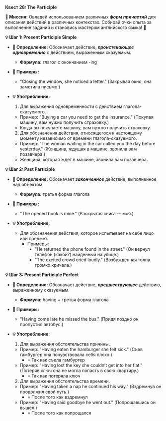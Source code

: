
**Квест 28: The Participle**

**🎯 Миссия:**
Овладей использованием различных ***форм причастий*** для описания действий в различных контекстах. Собирай очки опыта за выполнение заданий и становись мастером английского языка! 🌟

**💡 Шаг 1: Present Participle Simple**
- **📜 Определение:** Обозначает действие, ***проистекающее одновременно*** с действием, выраженным сказуемым.
    - **Формула:** глагол с окончанием <Highlight>-ing</Highlight>

- **📝 Примеры:**
    - <Highlight>"Closing the window, she noticed a letter."</Highlight> <Highlight>(Закрывая окно, она заметила письмо.)</Highlight>

- **💡 Употребление:**
    1. Для выражения <Highlight>одновременности</Highlight> с действием глагола-сказуемого.
    - Пример: <Highlight>"Buying a car you need to get the insurance."</Highlight> <Highlight>(Покупая машину, вам нужно получить страховку.)</Highlight>
    - Когда вы покупаете машину, вам нужно получить страховку.
    2. Для обозначения действия, относящегося к <Highlight>настоящему моменту</Highlight> независимо от времени глагола-сказуемого.
    - Пример: <Highlight>"The woman waiting in the car called you the day before yesterday."</Highlight> <Highlight>(Женщина, ждущая в машине, звонила вам позавчера.)</Highlight>
    - Женщина, которая ждет в машине, звонила вам позавчера.

**💡 Шаг 2: Past Participle**
- **📜 Определение:** Обозначает ***законченное*** действие, выполненное над объектом.
    - **Формула:** третья форма глагола

- **📝 Примеры:**
    - <Highlight>"The opened book is mine."</Highlight> <Highlight>(Раскрытая книга — моя.)</Highlight>

- **💡 Употребление:**
    - Для обозначения действия, которое испытывает <Highlight>на себе</Highlight> лицо или предмет.
        - Примеры:
            - <Highlight>"He returned the phone found in the street."</Highlight> <Highlight>(Он вернул телефон (какой?) найденный на улице.)</Highlight>
            - <Highlight>"The excited crowd cried loudly."</Highlight> <Highlight>(Возбужденная толпа громко кричала.)</Highlight>

**💡 Шаг 3: Present Participle Perfect**
- **📜 Определение:** Обозначает действие, ***предшествующее*** действию, выраженному сказуемым.
    - **Формула:** <Highlight>having</Highlight> + третья форма глагола

- **📝 Примеры:**
    - <Highlight>"Having come late he missed the bus."</Highlight> <Highlight>(Придя поздно он пропустил автобус.)</Highlight>

- **💡 Употребление:**
    1. Для выражения обстоятельства <Highlight>причины.</Highlight>
    - Пример: <Highlight>"Having eaten the hamburger she felt sick."</Highlight> <Highlight>(Съев гамбургер она почувствовала себя плохо.)</Highlight>
        - = Так как съела гамбургер
    - Пример: <Highlight>"Having lost the key she couldn’t get into her flat."</Highlight> <Highlight>(Потеряв ключ она не могла попасть в свою квартиру.)</Highlight>
        - = Так как потеряла ключ
    2. Для выражения обстоятельства <Highlight>времени.</Highlight>
    - Пример: <Highlight>"Having taken a nap he continued his way."</Highlight> <Highlight>(Вздремнув он продолжил свой путь.)</Highlight>
        - = После того как вздремнул
    - Пример: <Highlight>"Having said goodbye he went out."</Highlight> <Highlight>(Попрощавшись он вышел.)</Highlight>
        - = После того как попрощался

